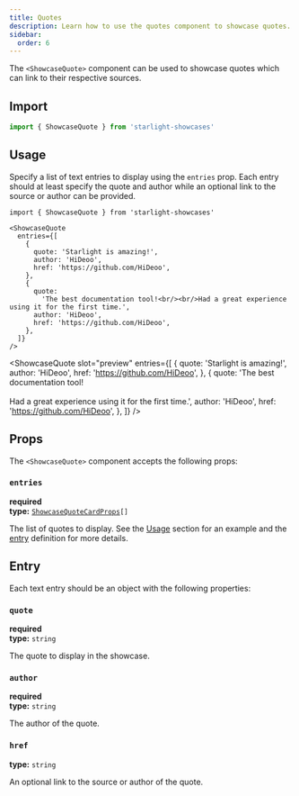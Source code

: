 ```yaml
---
title: Quotes
description: Learn how to use the quotes component to showcase quotes.
sidebar:
  order: 6
---
```


The `<ShowcaseQuote>` component can be used to showcase quotes which can link to their respective sources.

## Import

```js
import { ShowcaseQuote } from 'starlight-showcases'
```

## Usage

Specify a list of text entries to display using the `entries` prop.
Each entry should at least specify the quote and author while an optional link to the source or author can be provided.


<Preview>

```mdx title="src/content/docs/showcase.mdx"
import { ShowcaseQuote } from 'starlight-showcases'

<ShowcaseQuote
  entries={[
    {
      quote: 'Starlight is amazing!',
      author: 'HiDeoo',
      href: 'https://github.com/HiDeoo',
    },
    {
      quote:
        'The best documentation tool!<br/><br/>Had a great experience using it for the first time.',
      author: 'HiDeoo',
      href: 'https://github.com/HiDeoo',
    },
  ]}
/>
```

<ShowcaseQuote
  slot="preview"
  entries={[
    {
      quote: 'Starlight is amazing!',
      author: 'HiDeoo',
      href: 'https://github.com/HiDeoo',
    },
    {
      quote:
        'The best documentation tool!<br/><br/>Had a great experience using it for the first time.',
      author: 'HiDeoo',
      href: 'https://github.com/HiDeoo',
    },
  ]}
/>

</Preview>

## Props

The `<ShowcaseQuote>` component accepts the following props:

### `entries`

**required**  
**type:** <code><a href="#entry">ShowcaseQuoteCardProps</a>[]</code>

The list of quotes to display.
See the [Usage](#usage) section for an example and the [entry](#entry) definition for more details.

## Entry

Each text entry should be an object with the following properties:

### `quote`

**required**  
**type:** `string`

The quote to display in the showcase.

### `author`

**required**  
**type:** `string`

The author of the quote.

### `href`

**type:** `string`

An optional link to the source or author of the quote.

